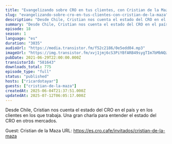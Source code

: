 ```yaml
---
title: "Evangelizando sobre CRO en tus clientes, con Cristian de la Maza"
slug: "evangelizando-sobre-cro-en-tus-clientes-con-cristian-de-la-maza"
description: "Desde Chile, Cristian nos cuenta el estado del CRO en el país y en los clientes en los que trabaja. Una gran charla para entender el estado del CRO en otros mercados.\n\nGuest: Cristian de la Maza\nURL: https://es.cro.cafe/invitados/cristian-de-la-maza"
summary: "Desde Chile, Cristian nos cuenta el estado del CRO en el país y en los clientes en los que trabaja. Una gran charla para entender el estado del CRO en otros mercados."
episode: 18
season: 1
language: "es"
duration: "3035"
audioUrl: "https://media.transistor.fm/f52c2186/0e5edd04.mp3"
imageUrl: "https://img.transistor.fm/xvj1jmj6cS3PiYBfARB49sygTIm7bMbNQzfBVVn5Igc/rs:fill:3000:3000:1/q:60/aHR0cHM6Ly9pbWct/dXBsb2FkLXByb2R1/Y3Rpb24udHJhbnNp/c3Rvci5mbS9iMGE5/ZTU5MjdlODcyNzQz/MzQwOTJmYTI2Njlk/NzlhYS5qcGc.webp"
pubDate: 2021-06-29T22:00:00.000Z
transistorId: "581643"
downloads_total: 775
episode_type: "full"
status: "published"
hosts: ["ricardotayar"]
guests: ["cristian-de-la-maza"]
createdAt: 2025-06-04T21:37:51.000Z
updatedAt: 2025-07-12T06:05:17.000Z
---
```


Desde Chile, Cristian nos cuenta el estado del CRO en el país y en los clientes en los que trabaja. Una gran charla para entender el estado del CRO en otros mercados.

Guest: Cristian de la Maza
URL: https://es.cro.cafe/invitados/cristian-de-la-maza
